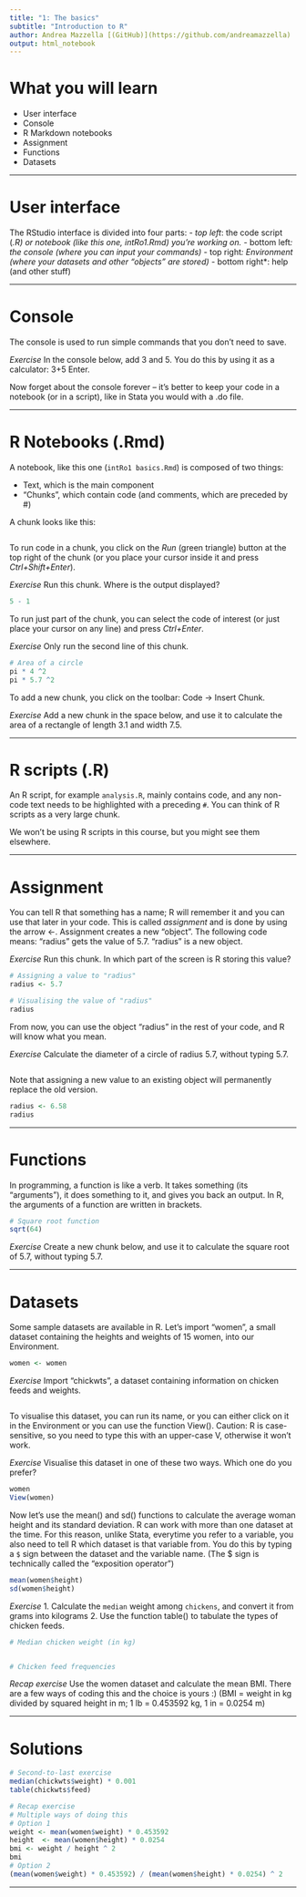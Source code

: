 ```yaml
---
title: "1: The basics"
subtitle: "Introduction to R"
author: Andrea Mazzella [(GitHub)](https://github.com/andreamazzella)
output: html_notebook
---
```


# What you will learn

* User interface
* Console
* R Markdown notebooks
* Assignment
* Functions
* Datasets

-------------------------------------------------------------------------------

# User interface

The RStudio interface is divided into four parts:
- *top left*: the code script (*.R) or notebook (like this one, intRo1.Rmd) you're working on.
- *bottom left*: the console (where you can input your commands)
- *top right*: Environment (where your datasets and other "objects" are stored)
- *bottom right*: help (and other stuff)

-------------------------------------------------------------------------------

# Console

The console is used to run simple commands that you don't need to save.

*Exercise*
In the console below, add 3 and 5. You do this by using it as a calculator: 3+5 Enter.

Now forget about the console forever – it's better to keep your code in a notebook (or in a script), like in Stata you would with a .do file.

-------------------------------------------------------------------------------

# R Notebooks (.Rmd)

A notebook, like this one (`intRo1 basics.Rmd`) is composed of two things:

* Text, which is the main component
* "Chunks", which contain code (and comments, which are preceded by #)

A chunk looks like this:
```r

```

To run code in a chunk, you click on the *Run* (green triangle) button at the top right of the chunk (or you place your cursor inside it and press *Ctrl+Shift+Enter*).

*Exercise*
Run this chunk. Where is the output displayed?
```r
5 - 1
```

To run just part of the chunk, you can select the code of interest (or just place your cursor on any line) and press *Ctrl+Enter*.

*Exercise*
Only run the second line of this chunk.
```r
# Area of a circle
pi * 4 ^2
pi * 5.7 ^2
```

To add a new chunk, you click on the toolbar: Code -> Insert Chunk.

*Exercise*
Add a new chunk in the space below, and use it to calculate the area of a rectangle of length 3.1 and width 7.5.




-------------------------------------------------------------------------------

# R scripts (.R)

An R script, for example `analysis.R`, mainly contains code, and any non-code text needs to be highlighted with a preceding `#`. You can think of R scripts as a very large chunk.

We won't be using R scripts in this course, but you might see them elsewhere. 

-------------------------------------------------------------------------------

# Assignment

You can tell R that something has a name; R will remember it and you can use that later in your code. This is called *assignment* and is done by using the arrow <-. Assignment creates a new "object".
The following code means: "radius" gets the value of 5.7. "radius" is a new object.

*Exercise*
Run this chunk. In which part of the screen is R storing this value?
```r
# Assigning a value to "radius"
radius <- 5.7

# Visualising the value of "radius"
radius
```

From now, you can use the object "radius" in the rest of your code, and R will know what you mean.

*Exercise*
Calculate the diameter of a circle of radius 5.7, without typing 5.7.
```r

```

Note that assigning a new value to an existing object will permanently replace the old version.
```r
radius <- 6.58
radius
```


-------------------------------------------------------------------------------

# Functions

In programming, a function is like a verb. It takes something (its "arguments"), it does something to it, and gives you back an output.
In R, the arguments of a function are written in brackets.
```r
# Square root function
sqrt(64)
```

*Exercise*
Create a new chunk below, and use it to calculate the square root of 5.7, without typing 5.7.



-------------------------------------------------------------------------------

# Datasets

Some sample datasets are available in R. Let's import "women", a small dataset containing the heights and weights of 15 women, into our Environment.

```r
women <- women
```

*Exercise*
Import "chickwts", a dataset containing information on chicken feeds and weights.
```r

```


To visualise this dataset, you can run its name, or you can either click on it in the Environment or you can use the function View(). Caution: R is case-sensitive, so you need to type this with an upper-case V, otherwise it won't work.

*Exercise*
Visualise this dataset in one of these two ways. Which one do you prefer?
```r
women
View(women)
```

Now let's use the mean() and sd() functions to calculate the average woman height and its standard deviation. R can work with more than one dataset at the time. For this reason, unlike Stata, everytime you refer to a variable, you also need to tell R which dataset is that variable from. You do this by typing a `$` sign between the dataset and the variable name.
(The $ sign is technically called the "exposition operator")
```r
mean(women$height)
sd(women$height)
```

*Exercise*
1. Calculate the `median` weight among `chickens`, and convert it from grams into kilograms
2. Use the function table() to tabulate the types of chicken feeds.
```r
# Median chicken weight (in kg)


# Chicken feed frequencies


```

*Recap exercise*
Use the women dataset and calculate the mean BMI. There are a few ways of coding this and the choice is yours :)
(BMI = weight in kg divided by squared height in m; 1 lb = 0.453592 kg, 1 in = 0.0254 m)

-------------------------------------------------------------------------------

# Solutions

```r
# Second-to-last exercise
median(chickwts$weight) * 0.001
table(chickwts$feed)

# Recap exercise
# Multiple ways of doing this
# Option 1
weight <- mean(women$weight) * 0.453592
height  <- mean(women$height) * 0.0254
bmi <- weight / height ^ 2
bmi
# Option 2
(mean(women$weight) * 0.453592) / (mean(women$height) * 0.0254) ^ 2
```

-------------------------------------------------------------------------------
